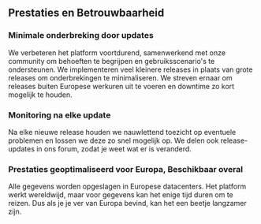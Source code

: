 ## Prestaties en Betrouwbaarheid

### Minimale onderbreking door updates

We verbeteren het platform voortdurend, samenwerkend met onze community om behoeften te begrijpen en gebruiksscenario's te ondersteunen.
We implementeren veel kleinere releases in plaats van grote releases om onderbrekingen te minimaliseren.
We streven ernaar om releases buiten Europese werkuren uit te voeren en downtime zo kort mogelijk te houden.

### Monitoring na elke update

Na elke nieuwe release houden we nauwlettend toezicht op eventuele problemen en lossen we deze zo snel mogelijk op.
We delen ook release-updates in ons forum, zodat je weet wat er is veranderd.

### Prestaties geoptimaliseerd voor Europa, Beschikbaar overal

Alle gegevens worden opgeslagen in Europese datacenters.
Het platform werkt wereldwijd, maar voor gegevens kan het enige tijd duren om te reizen.
Dus als je je ver van Europa bevind, kan het een beetje langzamer zijn.
